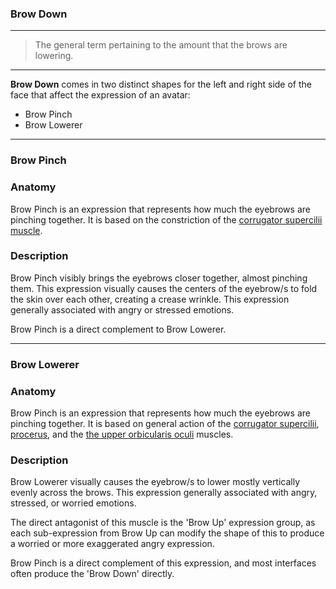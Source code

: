 ### Brow Down

***

> The general term pertaining to the amount 
> that the brows are lowering.

***

**Brow Down** comes in two distinct shapes for the left and right side 
of the face that affect the expression of an avatar:

* Brow Pinch
* Brow Lowerer

***

### Brow Pinch

### Anatomy

Brow Pinch is an expression that represents how much the eyebrows 
are pinching together. It is based on the constriction of the 
[corrugator supercilii muscle](https://en.wikipedia.org/wiki/Corrugator_supercilii_muscle).

### Description

Brow Pinch visibly brings the eyebrows closer together, almost pinching them. 
This expression visually causes the centers of the eyebrow/s to fold the skin 
over each other, creating a crease wrinkle. This expression generally associated with angry or 
stressed emotions.

Brow Pinch is a direct complement to Brow Lowerer.

***

### Brow Lowerer

### Anatomy

Brow Pinch is an expression that represents how much the eyebrows 
are pinching together. It is based on general action of the 
[corrugator supercilii](https://en.wikipedia.org/wiki/Depressor_supercilii_muscle), 
[procerus](https://en.wikipedia.org/wiki/Procerus_muscle), and the 
[the upper orbicularis oculi](https://en.wikipedia.org/wiki/Orbicularis_oculi_muscle) muscles.

### Description

Brow Lowerer visually causes the eyebrow/s to lower mostly vertically evenly across the brows.
This expression generally associated with angry, stressed, or worried emotions.

The direct antagonist of this muscle is the 'Brow Up' expression group, as each sub-expression from 
Brow Up can modify the shape of this to produce a worried or more exaggerated angry expression.

Brow Pinch is a direct complement of this expression, and most interfaces often produce the 
'Brow Down' directly.